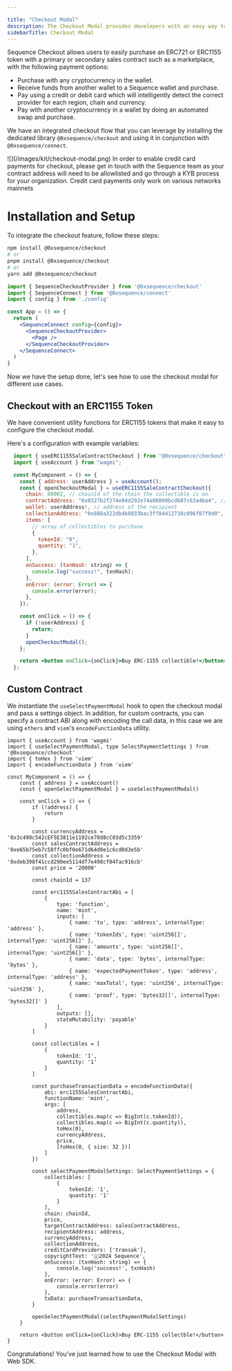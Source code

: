 ---

title: "Checkout Modal"
description: The Checkout Modal provides developers with an easy way to implement cryptocurrency payments.
sidebarTitle: Checkout Modal
---

Sequence Checkout allows users to easily purchase an ERC721 or ERC1155 token with a primary or secondary sales contract such as a marketplace, with the following payment options:
  - Purchase with any cryptocurrency in the wallet.
  - Receive funds from another wallet to a Sequence wallet and purchase.
  - Pay using a credit or debit card which will intelligently detect the correct provider for each region, chain and currency.
  - Pay with another cryptocurrency in a wallet by doing an automated swap and purchase.

We have an integrated checkout flow that you can leverage by installing the dedicated library `@0xsequence/checkout` and using it in conjunction with `@0xsequence/connect`.
<Frame>
![](/images/kit/checkout-modal.png)
</Frame>

<Note>
In order to enable credit card payments for checkout, please get in touch with the Sequence team as your contract address will need to be allowlisted and go through a KYB process for your organization. Credit card payments only work on various networks mainnets
</Note>

# Installation and Setup
To integrate the checkout feature, follow these steps:

<Steps>
<Step title="Install the `@0xsequence/checkout` library:">

```bash
npm install @0xsequence/checkout
# or
pnpm install @0xsequence/checkout
# or
yarn add @0xsequence/checkout
```

</Step>
<Step title="Place the `SequenceCheckoutProvider` below the SequenceConnect Provider in your App:">

```jsx
import { SequenceCheckoutProvider } from '@0xsequence/checkout'
import { SequenceConnect } from '@0xsequence/connect'
import { config } from './config'

const App = () => {
  return (
    <SequenceConnect config={config}>
      <SequenceCheckoutProvider>
        <Page />
      </SequenceCheckoutProvider>
    </SequenceConnect>
  )
}
```
</Step>
</Steps>

Now we have the setup done, let's see how to use the checkout modal for different use cases.

## Checkout with an ERC1155 Token

We have convenient utility functions for ERC1155 tokens that make it easy to configure the checkout modal.

Here's a configuration with example variables:

```jsx
  import { useERC1155SaleContractCheckout } from "@0xsequence/checkout";
  import { useAccount } from "wagmi";

  const MyComponent = () => {
    const { address: userAddress } = useAccount();
    const { openCheckoutModal } = useERC1155SaleContractCheckout({
      chain: 80002, // chainId of the chain the collectible is on
      contractAddress: "0x0327b2f274e04d292e74a06809bcd687c63a4ba4", // address of the contract handling the minting function
      wallet: userAddress!, // address of the recipient
      collectionAddress: "0x888a322db4b8033bac3ff84412738c096f87f9d0", // address of the collection contract
      items: [
        // array of collectibles to purchase
        {
          tokenId: "0",
          quantity: "1",
        },
      ],
      onSuccess: (txnHash: string) => {
        console.log("success!", txnHash);
      },
      onError: (error: Error) => {
        console.error(error);
      },
    });

    const onClick = () => {
      if (!userAddress) {
        return;
      }
      openCheckoutModal();
    };

    return <button onClick={onClick}>Buy ERC-1155 collectible!</button>;
  };
  ```

  ## Custom Contract
  We instantiate the `useSelectPaymentModal` hook to open the checkout modal and pass a settings object. In addition, for custom contracts, you can specify a contract ABI along with encoding the call data, in this case we are using `ethers` and `viem`'s `encodeFunctionData` utility.

  ```tsx
  import { useAccount } from 'wagmi'
  import { useSelectPaymentModal, type SelectPaymentSettings } from '@0xsequence/checkout'
  import { toHex } from 'viem'
  import { encodeFunctionData } from 'viem'

  const MyComponent = () => {
      const { address } = useAccount()
      const { openSelectPaymentModal } = useSelectPaymentModal()

      const onClick = () => {
          if (!address) {
              return
          }

          const currencyAddress = '0x3c499c542cEF5E3811e1192ce70d8cC03d5c3359'
          const salesContractAddress = '0xe65b75eb7c58ffc0bf0e671d64d0e1c6cd0d3e5b'
          const collectionAddress = '0xdeb398f41ccd290ee5114df7e498cf04fac916cb'
          const price = '20000'

          const chainId = 137

          const erc1155SalesContractAbi = [
              {
                  type: 'function',
                  name: 'mint',
                  inputs: [
                      { name: 'to', type: 'address', internalType: 'address' },
                      { name: 'tokenIds', type: 'uint256[]', internalType: 'uint256[]' },
                      { name: 'amounts', type: 'uint256[]', internalType: 'uint256[]' },
                      { name: 'data', type: 'bytes', internalType: 'bytes' },
                      { name: 'expectedPaymentToken', type: 'address', internalType: 'address' },
                      { name: 'maxTotal', type: 'uint256', internalType: 'uint256' },
                      { name: 'proof', type: 'bytes32[]', internalType: 'bytes32[]' }
                  ],
                  outputs: [],
                  stateMutability: 'payable'
              }
          ]

          const collectibles = [
              {
                  tokenId: '1',
                  quantity: '1'
              }
          ]

          const purchaseTransactionData = encodeFunctionData({
              abi: erc1155SalesContractAbi,
              functionName: 'mint',
              args: [
                  address,
                  collectibles.map(c => BigInt(c.tokenId)),
                  collectibles.map(c => BigInt(c.quantity)),
                  toHex(0),
                  currencyAddress,
                  price,
                  [toHex(0, { size: 32 })]
              ]
          })

          const selectPaymentModalSettings: SelectPaymentSettings = {
              collectibles: [
                  {
                      tokenId: '1',
                      quantity: '1'
                  }
              ],
              chain: chainId,
              price,
              targetContractAddress: salesContractAddress,
              recipientAddress: address,
              currencyAddress,
              collectionAddress,
              creditCardProviders: ['transak'],
              copyrightText: 'ⓒ2024 Sequence',
              onSuccess: (txnHash: string) => {
                  console.log('success!', txnHash)
              },
              onError: (error: Error) => {
                  console.error(error)
              },
              txData: purchaseTransactionData,
          }

          openSelectPaymentModal(selectPaymentModalSettings)
      }

      return <button onClick={onClick}>Buy ERC-1155 collectble!</button>
  }
```

Congratulations! You’ve just learned how to use the Checkout Modal with Web SDK.


